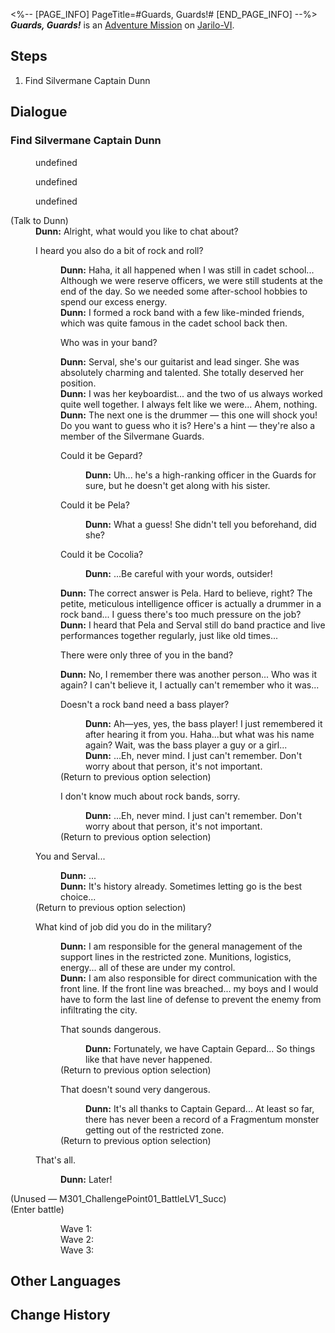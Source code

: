 <%-- [PAGE_INFO]
PageTitle=#Guards, Guards!#
[END_PAGE_INFO] --%>
{{Stub|Dialogue.}}
{{Mission Infobox
|id            = 2011102
|title         = 
|image         = <!--Mission Guards, Guards!.png-->
|type          = Adventure
|event_name    = 
|chapter       = 
|requirements  = {{subst:void|<!--Unknown: {"Type":"Manual"}-->}}
|summary       = <!--official mission summary from Fate's Atlas-->
|characters    = Dunn; Trailblazer
|startLocation = [[Jarilo-VI]] - [[Silvermane Guard Restricted Zone]]
|world         = Jarilo-VI
|area          = Silvermane Guard Restricted Zone
|prev          = 
|next          = 
|rewards       = 
}}
'''''Guards, Guards!''''' is an [[Adventure Mission]] on [[Jarilo-VI]].

==Steps==
# Find Silvermane Captain Dunn

<!--
==Gameplay Notes==

--><!--
==Trial Character==

-->
==Dialogue==
{{Stub Dialogue}}

===Find Silvermane Captain Dunn{{subst:void|<!--201110201-->}}===
{{Mission Description|type=adventure|location=Silvermane Guard Restricted Zone|Word has it that a certain Captain of the Silvermane Guard Restricted Zone is looking up and down for a group of outsiders, who are said to be well-dressed with a lordly bearing. They knocked out half of the soldiers in the Restricted Zone... including the Captain himself.<br />Does he want payback? Or is he so impressed by how good of a fighter you are and decided to become a student of yours? The latter, however unlikely it seems, may as well be plausible.<br />In any event, perhaps you should pay a visit to this Captain. Just try not to beat the snot out of everyone this time around.}}
{{Dialogue Start}}
<!--Unknown TalkSentence: 401120101-->
:{{DIcon}} undefined
:{{DIcon}} undefined
<!--Unknown TalkSentence: 401120103-->
:{{DIcon}} undefined
<!--Unknown TalkSentence: 401120107-->

;(Talk to Dunn)
:'''Dunn:''' Alright, what would you like to chat about?
:{{DIcon|Talk}} I heard you also do a bit of rock and roll?
::'''Dunn:''' Haha, it all happened when I was still in cadet school... Although we were reserve officers, we were still students at the end of the day. So we needed some after-school hobbies to spend our excess energy.
::'''Dunn:''' I formed a rock band with a few like-minded friends, which was quite famous in the cadet school back then.
::{{DIcon|Arrow}} Who was in your band?
::'''Dunn:''' Serval, she's our guitarist and lead singer. She was absolutely charming and talented. She totally deserved her position.
::'''Dunn:''' I was her keyboardist... and the two of us always worked quite well together. I always felt like we were... Ahem, nothing.
::'''Dunn:''' The next one is the drummer &mdash; this one will shock you! Do you want to guess who it is? Here's a hint &mdash; they're also a member of the Silvermane Guards.
::{{DIcon|Arrow}} Could it be Gepard?
:::'''Dunn:''' Uh... he's a high-ranking officer in the Guards for sure, but he doesn't get along with his sister.
::{{DIcon|Arrow}} Could it be Pela?
:::'''Dunn:''' What a guess! She didn't tell you beforehand, did she?
::{{DIcon|Arrow}} Could it be Cocolia?
:::'''Dunn:''' ...Be careful with your words, outsider!
::'''Dunn:''' The correct answer is Pela. Hard to believe, right? The petite, meticulous intelligence officer is actually a drummer in a rock band... I guess there's too much pressure on the job?
::'''Dunn:''' I heard that Pela and Serval still do band practice and live performances together regularly, just like old times...
::{{DIcon|Arrow}} There were only three of you in the band?
::'''Dunn:''' No, I remember there was another person... Who was it again? I can't believe it, I actually can't remember who it was...
::{{DIcon|Arrow}} Doesn't a rock band need a bass player?
:::'''Dunn:''' Ah&mdash;yes, yes, the bass player! I just remembered it after hearing it from you. Haha...but what was his name again? Wait, was the bass player a guy or a girl...
:::'''Dunn:''' ...Eh, never mind. I just can't remember. Don't worry about that person, it's not important.
::;(Return to previous option selection)
::{{DIcon|Arrow}} I don't know much about rock bands, sorry.
:::'''Dunn:''' ...Eh, never mind. I just can't remember. Don't worry about that person, it's not important.
::;(Return to previous option selection)
:{{DIcon|Talk}} You and Serval...
::'''Dunn:''' ...
::'''Dunn:''' It's history already. Sometimes letting go is the best choice...
:;(Return to previous option selection)
:{{DIcon|Talk}} What kind of job did you do in the military?
::'''Dunn:''' I am responsible for the general management of the support lines in the restricted zone. Munitions, logistics, energy... all of these are under my control.
::'''Dunn:''' I am also responsible for direct communication with the front line. If the front line was breached... my boys and I would have to form the last line of defense to prevent the enemy from infiltrating the city.
::{{DIcon|Return}} That sounds dangerous.
:::'''Dunn:''' Fortunately, we have Captain Gepard... So things like that have never happened.
::;(Return to previous option selection)
::{{DIcon|Return}} That doesn't sound very dangerous.
:::'''Dunn:''' It's all thanks to Captain Gepard... At least so far, there has never been a record of a Fragmentum monster getting out of the restricted zone.
::;(Return to previous option selection)
:{{DIcon|Exit}} That's all.
::'''Dunn:''' Later!
;(Unused &mdash; M301_ChallengePoint01_BattleLV1_Succ)
;(Enter battle)
:::Wave 1: {{Enemy List|Silvermane Soldier*2; Silvermane Gunner*1}}
:::Wave 2: {{Enemy List|Silvermane Soldier*1; Silvermane Gunner*2}}
:::Wave 3: {{Enemy List|Silvermane Soldier*1; Silvermane Lieutenant*1; Silvermane Gunner*1}}
<!--Unknown TalkSentence: 401120126-->
<!--Unknown TalkSentence: 401120127-->
<!--Unknown TalkSentence: 401120128-->
<!--Unknown TalkSentence: 401120129-->
<!--Unknown TalkSentence: 401120130-->
{{Dialogue End}}

==Other Languages==
{{Other Languages
|en   = Guards, Guards!
|zhs  = 卫兵！卫兵！
|zht  = 衛兵！衛兵！
|ja   = 衛兵！衛兵！
|ko   = 병사! 병사!
|es   = ¡Guardias! ¡Guardias!
|fr   = Gardes, gardes&nbsp;!
|ru   = Стража, стража!
|th   = ทหาร! ทหาร!
|vi   = Vệ Binh! Vệ Binh!
|de   = Wachen, Wachen!
|id   = Guard! Guard!
|pt   = Guardas, Guardas!
}}

==Change History==
{{Change History|1.0}}
